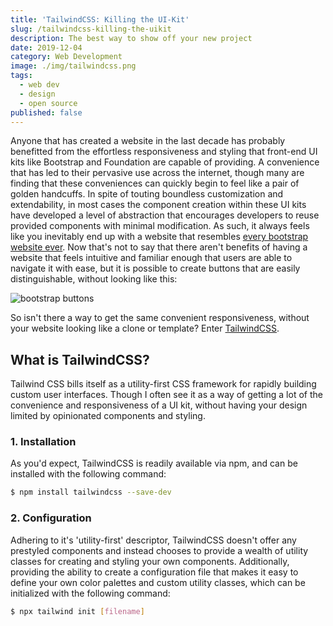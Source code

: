---
title: 'TailwindCSS: Killing the UI-Kit'
slug: /tailwindcss-killing-the-uikit
description: The best way to show off your new project
date: 2019-12-04
category: Web Development
image: ./img/tailwindcss.png
tags:
  - web dev
  - design
  - open source
published: false
---

Anyone that has created a website in the last decade has probably benefitted from the effortless responsiveness and styling that front-end UI kits like Bootstrap and Foundation are capable of providing. A convenience that has led to their pervasive use across the internet, though many are finding that these conveniences can quickly begin to feel like a pair of golden handcuffs.
In spite of touting boundless customization and extendability, in most cases the component creation within these UI kits have developed a level of abstraction that encourages developers to reuse provided components with minimal modification. As such, it always feels like you inevitably end up with a website that resembles [every bootstrap website ever](https://www.dagusa.com/). Now that's not to say that there aren't benefits of having a website that feels intuitive and familiar enough that users are able to navigate it with ease, but it is possible to create buttons that are easily distinguishable, without looking like this:

![bootstrap buttons](./img/bootstrap-buttons.png)  

So isn't there a way to get the same convenient responsiveness, without your website looking like a clone or template? Enter [TailwindCSS](https://tailwindcss.com/).

## What is TailwindCSS?  
Tailwind CSS bills itself as a utility-first CSS framework for rapidly building custom user interfaces. Though I often see it as a way of getting a lot of the convenience and responsiveness of a UI kit, without having your design limited by opinionated components and styling.  

### 1. Installation  
As you'd expect, TailwindCSS is readily available via npm, and can be installed with the following command:  
```sh
$ npm install tailwindcss --save-dev
```

### 2. Configuration  
Adhering to it's 'utility-first' descriptor, TailwindCSS doesn't offer any prestyled components and instead chooses to provide a wealth of utility classes for creating and styling your own components. Additionally, providing the ability to create a configuration file that makes it easy to define your own color palettes and custom utility classes, which can be initialized with the following command:  
```sh
$ npx tailwind init [filename]
```
